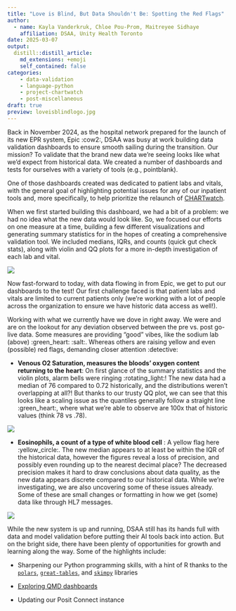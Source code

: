 ```yaml
---
title: "Love is Blind, But Data Shouldn't Be: Spotting the Red Flags"
author:
  - name: Kayla Vanderkruk, Chloe Pou-Prom, Maitreyee Sidhaye
    affiliation: DSAA, Unity Health Toronto
date: 2025-03-07
output: 
  distill::distill_article:
    md_extensions: +emoji
    self_contained: false
categories:
    - data-validation
    - language-python
    - project-chartwatch
    - post-miscellaneous
draft: true
preview: loveisblindlogo.jpg
---
```


Back in November 2024, as the hospital network prepared for the launch of its new EPR system, Epic :cow2:, DSAA was busy at work building data validation dashboards to ensure smooth sailing during the transition. Our mission? To validate that the brand new data we're seeing looks like what we'd expect from historical data. We created a number of dashboards and tests for ourselves with a variety of tools (e.g., pointblank). 

One of those dashboards created was dedicated to patient labs and vitals, with the general goal of highlighting potential issues for any of our inpatient tools and, more specifically, to help prioritize the relaunch of [CHARTwatch](https://unityhealth.to/2024/07/innovating-care-experience-with-ai/).


When we first started building this dashboard, we had a bit of a problem: we had no idea what the new data would look like. So, we focused our efforts on one measure at a time, building a few different visualizations and generating summary statistics for in the hopes of creating a comprehensive validation tool. We included medians, IQRs, and counts (quick gut check stats), along with violin and QQ plots for a more in-depth investigation of each lab and vital.

![](lab_sodium.PNG)

Now fast-forward to today, with data flowing in from Epic, we get to put our dashboards to the test! Our first challenge faced is that patient labs and vitals are limited to current patients only (we're working with a lot of people across the organization to ensure we have historic data access as well!).  

Working with what we currently have we dove in right away. We were and are on the lookout for any deviation observed between the pre vs. post go-live data. Some measures are providing "good" vibes, like the sodium lab (above) :green_heart: :salt:. Whereas others are raising yellow and even (possible) red flags, demanding closer attention :detective:

-   **Venous O2 Saturation, measures the bloods' oxygen content returning to the heart**: On first glance of the summary statistics and the violin plots, alarm bells were ringing :rotating_light:! The new data had a median of 76 compared to 0.72 historically, and the distributions weren't overlapping at all?! But thanks to our trusty QQ plot, we can see that this looks like a scaling issue as the quantiles generally follow a straight line :green_heart:, where what we're able to observe are 100x that of historic values (think 78 vs .78). 

![](lab_o2sat.PNG)

-   **Eosinophils, a count of a type of white blood cell** : A yellow flag here :yellow_circle:. The new median appears to at least be within the IQR of the historical data, however the figures reveal a loss of precision, and possibly even rounding up to the nearest decimal place? The decreased precision makes it hard to draw conclusions about data quality, as the new data appears discrete compared to our historical data. While we're investigating, we are also uncovering some of these issues already. Some of these are small changes or formatting in how we get (some) data like through HL7 messages.

![](lab_eosinophils.PNG)



While the new system is up and running, DSAA still has its hands full with data and model validation before putting their AI tools back into action. But on the bright side, there have been plenty of opportunities for growth and learning along the way. Some of the highlights include:

-   Sharpening our Python programming skills, with a hint of R thanks to the [`polars`](https://blog.tidy-intelligence.com/posts/dplyr-vs-polars/), [`great-tables`](https://www.appsilon.com/post/great-tables), and [`skimpy`](https://aeturrell.github.io/skimpy/) libraries

-   [Exploring QMD dashboards](https://quarto.org/docs/dashboards/interactivity/shiny-python/index.html)

-   Updating our Posit Connect instance
